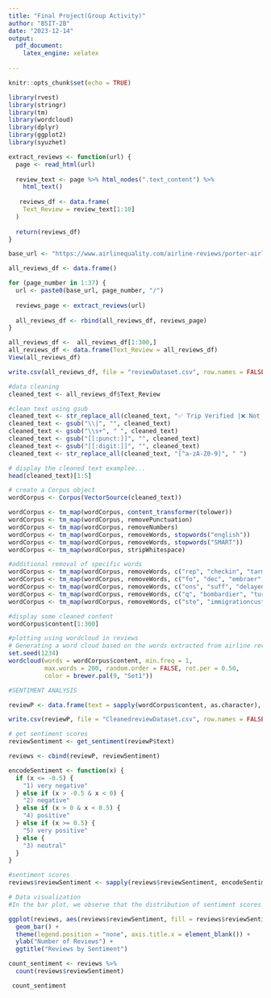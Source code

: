 ```yaml
---
title: "Final Project(Group Activity)"
author: "BSIT-2B"
date: "2023-12-14"
output:
  pdf_document:
    latex_engine: xelatex
     
---
```


```r
knitr::opts_chunk$set(echo = TRUE)
```



```r

library(rvest)
library(stringr)
library(tm)
library(wordcloud)
library(dplyr)
library(ggplot2)
library(syuzhet)

extract_reviews <- function(url) {
  page <- read_html(url)
  
  review_text <- page %>% html_nodes(".text_content") %>%
    html_text()
  
   reviews_df <- data.frame(
    Text_Review = review_text[1:10]   
  )
  
  return(reviews_df)
}

base_url <- "https://www.airlinequality.com/airline-reviews/porter-airlines/page/"

all_reviews_df <- data.frame()

for (page_number in 1:37) {
  url <- paste0(base_url, page_number, "/")
  
  reviews_page <- extract_reviews(url)
  
  all_reviews_df <- rbind(all_reviews_df, reviews_page)
}

all_reviews_df <-  all_reviews_df[1:300,]
all_reviews_df <- data.frame(Text_Review = all_reviews_df)
View(all_reviews_df)

write.csv(all_reviews_df, file = "reviewDataset.csv", row.names = FALSE)

#data cleaning
cleaned_text <- all_reviews_df$Text_Review

#clean text using gsub
cleaned_text <- str_replace_all(cleaned_text, "✅ Trip Verified |❌ Not Verified |Not Verified |✅ Verified Review", "")
cleaned_text <- gsub("\\|", "", cleaned_text)
cleaned_text <- gsub("\\s+", " ", cleaned_text)
cleaned_text <- gsub("[[:punct:]]", "", cleaned_text)
cleaned_text <- gsub("[[:digit:]]", "", cleaned_text)
cleaned_text <- str_replace_all(cleaned_text, "[^a-zA-Z0-9]", " ")

# display the cleaned text examplee...
head(cleaned_text)[1:5]

# create a Corpus object
wordCorpus <- Corpus(VectorSource(cleaned_text))

wordCorpus <- tm_map(wordCorpus, content_transformer(tolower))
wordCorpus <- tm_map(wordCorpus, removePunctuation)
wordCorpus <- tm_map(wordCorpus, removeNumbers)
wordCorpus <- tm_map(wordCorpus, removeWords, stopwords("english"))
wordCorpus <- tm_map(wordCorpus, removeWords, stopwords("SMART"))
wordCorpus <- tm_map(wordCorpus, stripWhitespace)

#additional removal of specific words
wordCorpus <- tm_map(wordCorpus, removeWords, c("rep", "checkin", "tarmack", "m", "ins", "s", "inpersononly", "ces", "ac", "kgs", "carryon", "pearson", "nj", "re", "expedia", "cad", "bay", "angst", "bc", "banff", "roc", "hasd", "pd", "th", "min", "iut", "ita", "conversationim", "mar", "tor", "hal", "hr", "par"))
wordCorpus <- tm_map(wordCorpus, removeWords, c("fo", "dec", "embraer", "ee", "cckal", "c", "st", "tha", "tarmac", "brink", "nyc", "theyd", "dc", "motr", "al", "redeye", "realeasing", "montr", "windsor", "sault", "ste", "ib", "ons", "suff", "delayedcancelled", "possibleitsurely", "yow", "kg", "yts", "redeye", "realeasing", "montr", "windsor", "sault", "ste", "ib"))
wordCorpus <- tm_map(wordCorpus, removeWords, c("ons", "suff", "delayedcancelled", "possibleitsurely", "yow", "yts", "westjet", "tvs", "prop", "stewartess", "kg", "ons", "ewr", "montr", "al", "ste", "fie", "halifaxtoronto", "dc", "wwi", "delaythough", "ski", "mt", "comp"))
wordCorpus <- tm_map(wordCorpus, removeWords, c("q", "bombardier", "turboprops", "drinkssnacksalcohol", "ton", "bayssudburry", "offlaodingboarding", "drinkssnacks", "unitedluftthansa", "k", "pry", "gta", "york", "ytz", "fa", "dc", "centre", "aug", "rdtime"))
wordCorpus <- tm_map(wordCorpus, removeWords, c("ste", "immigrationcustom", "hyatt", "x", "ottawatoronto", "chikingin", "kg", "yts", "yow", "yyz", "uk", "overwelming", "reps", "ytz", "andor", "torontowindsor", "yulytz", "fromto", "sudburytoronto", "myrtle", "ytzyow", "ste", "ytz", "yhz", "yow", "csrs", "yowytz", "iadytziad", "awol", "csr", "rt", "limo"))

#display some cleaned content
wordCorpus$content[1:300]

#plotting using wordcloud in reviews
# Generating a word cloud based on the words extracted from airline reviews. The term "flight" emerges prominently, being the most frequently mentioned word. The set.seed(1234) ensures reproducibility, and the wordcloud function visualizes word frequency with a minimum frequency of 1,  displaying up to 200 words in a non-random order. The rot.per parameter controls word rotation, and the color palette is set to Brewer's Set1 for enhanced visibility.
set.seed(1234)
wordcloud(words = wordCorpus$content, min.freq = 1,
          max.words = 200, random.order = FALSE, rot.per = 0.50,
          color = brewer.pal(9, "Set1"))

#SENTIMENT ANALYSIS

reviewP <- data.frame(text = sapply(wordCorpus$content, as.character), stringsAsFactors = FALSE)

write.csv(reviewP, file = "CleanedreviewDataset.csv", row.names = FALSE)

# get sentiment scores
reviewSentiment <- get_sentiment(reviewP$text)

reviews <- cbind(reviewP, reviewSentiment)

encodeSentiment <- function(x) {
  if (x <= -0.5) {
    "1) very negative"
  } else if (x > -0.5 & x < 0) {
    "2) negative"
  } else if (x > 0 & x < 0.5) {
    "4) positive"
  } else if (x >= 0.5) {
    "5) very positive"
  } else {
    "3) neutral"
  }
}

#sentiment scores
reviews$reviewSentiment <- sapply(reviews$reviewSentiment, encodeSentiment)

# Data visualization  
#In the bar plot, we observe that the distribution of sentiment scores is skewed towards the extremes. The category "Very Negative" received the highest count with 132 reviews, closely followed by "Very Positive" at 123 reviews. The "Negative" sentiment category garnered 21 reviews, while "Positive" had 22 reviews, creating a near tie. Interestingly, the "Neutral" sentiment, representing the middle ground, received the lowest count with only 2 reviews.

ggplot(reviews, aes(reviews$reviewSentiment, fill = reviews$reviewSentiment)) +
  geom_bar() +
  theme(legend.position = "none", axis.title.x = element_blank()) +
  ylab("Number of Reviews") +
  ggtitle("Reviews by Sentiment")

count_sentiment <- reviews %>%
  count(reviews$reviewSentiment)

 count_sentiment
 

```

 
 
